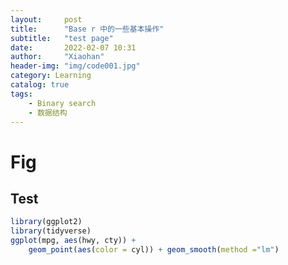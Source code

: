 ```yaml
---
layout:     post
title:      "Base r 中的一些基本操作"
subtitle:   "test page"
date:       2022-02-07 10:31
author:     "Xiaohan"
header-img: "img/code001.jpg"
category: Learning
catalog: true
tags:
    - Binary search
    - 数据结构
---
```


# Fig 

## Test

```r
library(ggplot2)
library(tidyverse)
ggplot(mpg, aes(hwy, cty)) +
    geom_point(aes(color = cyl)) + geom_smooth(method ="lm")
```